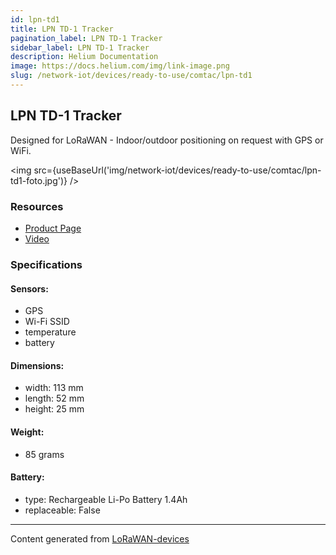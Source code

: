 ```yaml
---
id: lpn-td1
title: LPN TD-1 Tracker
pagination_label: LPN TD-1 Tracker
sidebar_label: LPN TD-1 Tracker
description: Helium Documentation
image: https://docs.helium.com/img/link-image.png
slug: /network-iot/devices/ready-to-use/comtac/lpn-td1
---
```



## LPN TD-1 Tracker

Designed for LoRaWAN - Indoor/outdoor positioning on request with GPS or WiFi.

<img src={useBaseUrl('img/network-iot/devices/ready-to-use/comtac/lpn-td1-foto.jpg')} />

### Resources

- [Product Page](https://www.comtac.ch/en/products/tracking/tracker/lpn-td-1-tracker.html)
- [Video](https://www.youtube.com/watch?v=MYK1AK2qeBk)

### Specifications

#### Sensors:

- GPS
- Wi-Fi SSID
- temperature
- battery

#### Dimensions:

- width: 113 mm
- length: 52 mm
- height: 25 mm

#### Weight:

- 85 grams

#### Battery:

- type: Rechargeable Li-Po Battery 1.4Ah
- replaceable: False

---

Content generated from [LoRaWAN-devices](https://github.com/TheThingsNetwork/lorawan-devices)
